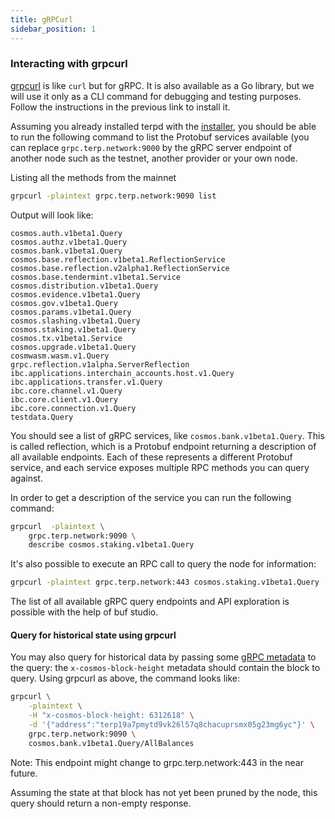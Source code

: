 ```yaml
---
title: gRPCurl
sidebar_position: 1
---
```



### Interacting with grpcurl

[grpcurl](https://github.com/fullstorydev/grpcurl) is like `curl` but for gRPC. It is also available as a Go library, but we will use it only as a CLI command for debugging and testing purposes. Follow the instructions in the previous link to install it.

Assuming you already installed terpd with the [installer](../osmosis-core/terpd), you should be able to run the following command to list the Protobuf services available (you can replace `grpc.terp.network:9000` by the gRPC server endpoint of another node such as the testnet, another provider or your own node.

Listing all the methods from the mainnet

```bash
grpcurl -plaintext grpc.terp.network:9090 list
```
Output will look like: 
```
cosmos.auth.v1beta1.Query
cosmos.authz.v1beta1.Query
cosmos.bank.v1beta1.Query
cosmos.base.reflection.v1beta1.ReflectionService
cosmos.base.reflection.v2alpha1.ReflectionService
cosmos.base.tendermint.v1beta1.Service
cosmos.distribution.v1beta1.Query
cosmos.evidence.v1beta1.Query
cosmos.gov.v1beta1.Query
cosmos.params.v1beta1.Query
cosmos.slashing.v1beta1.Query
cosmos.staking.v1beta1.Query
cosmos.tx.v1beta1.Service
cosmos.upgrade.v1beta1.Query
cosmwasm.wasm.v1.Query
grpc.reflection.v1alpha.ServerReflection
ibc.applications.interchain_accounts.host.v1.Query
ibc.applications.transfer.v1.Query
ibc.core.channel.v1.Query
ibc.core.client.v1.Query
ibc.core.connection.v1.Query
testdata.Query
```


You should see a list of gRPC services, like `cosmos.bank.v1beta1.Query`. This is called reflection, which is a Protobuf endpoint returning a description of all available endpoints. Each of these represents a different Protobuf service, and each service exposes multiple RPC methods you can query against.

In order to get a description of the service you can run the following command:

```bash
grpcurl  -plaintext \
    grpc.terp.network:9090 \
    describe cosmos.staking.v1beta1.Query           
```

It's also possible to execute an RPC call to query the node for information:

```bash
grpcurl -plaintext grpc.terp.network:443 cosmos.staking.v1beta1.Query
```


The list of all available gRPC query endpoints and API exploration is possible with the help of buf studio. 


#### Query for historical state using grpcurl

You may also query for historical data by passing some [gRPC metadata](https://github.com/grpc/grpc-go/blob/master/Documentation/grpc-metadata.md) to the query: the `x-cosmos-block-height` metadata should contain the block to query. Using grpcurl as above, the command looks like:

```bash
grpcurl \
    -plaintext \
    -H "x-cosmos-block-height: 6312618" \
    -d '{"address":"terp19a7pmytd9vk26l57q8chacuprsmx05g23mg6yc"}' \
    grpc.terp.network:9090 \
    cosmos.bank.v1beta1.Query/AllBalances
```
Note: This endpoint might change to  grpc.terp.network:443 in the near future. 

Assuming the state at that block has not yet been pruned by the node, this query should return a non-empty response.
